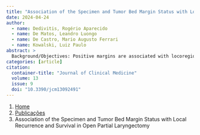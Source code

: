 ```yaml
---
title: "Association of the Specimen and Tumor Bed Margin Status with Local Recurrence and Survival in Open Partial Laryngectomy"
date: 2024-04-24
author:
  - name: Dedivitis, Rogério Aparecido
  - name: De Matos, Leandro Luongo
  - name: De Castro, Mario Augusto Ferrari
  - name: Kowalski, Luiz Paulo
abstract: > 
  Background/Objectives: Positive margins are associated with locoregional recurrence in early laryngeal cancer. The aim of this study was to evaluate the impacts of specimen-driven (ex vivo) positive margins on patients with early-stage laryngeal cancer whose tumor bed (defect-driven) margins had been negative. Methods: A retrospective study was performed on 60 consecutive T1b/T2 glottic cancer patients who underwent open frontolateral laryngectomy. The intraoperative margins were obtained from the tumor bed. Their recurrence and disease-free survival were evaluated. In all cases, negative margins were obtained from the surgical bed. The impact of positive margins from the specimen was evaluated in a paraffin study. Results: Among 10 patients with positive margins in the specimen, six experienced local relapse, and among 50 patients with negative margins in the specimen, three developed recurrence. The 5-year disease-free survival rates were 37.5% and 93.9%, respectively (p textless 0.001; log-rank). Even with negative margins in the surgical bed, patients with positive margins in the specimen at the final histopathological examination had a 3.5-fold higher chance of developing local recurrence than those with negative margins (HR = 13.993; 95% CI: 3.479–56.281; p textless 0.001; univariate Cox regression). Conclusions: Specimen-driven positive margins represent a significant risk factor for local recurrence, even under negative margins at the tumor bed.
categories: [article]
citation: 
  container-title: "Journal of Clinical Medicine"
  volume: 13
  issue: 9
  doi: "10.3390/jcm13092491"
---
```


```{=html}
<nav aria-label="breadcrumb">
  <ol class="breadcrumb">
    <li class="breadcrumb-item"><a href="../../index.html">Home</a></li>
    <li class="breadcrumb-item"><a href="../index.html">Publicações</a></li>
    <li class="breadcrumb-item active" aria-current="page">Association of the Specimen and Tumor Bed Margin Status with Local Recurrence and Survival in Open Partial Laryngectomy</li>
  </ol>
</nav>
```
